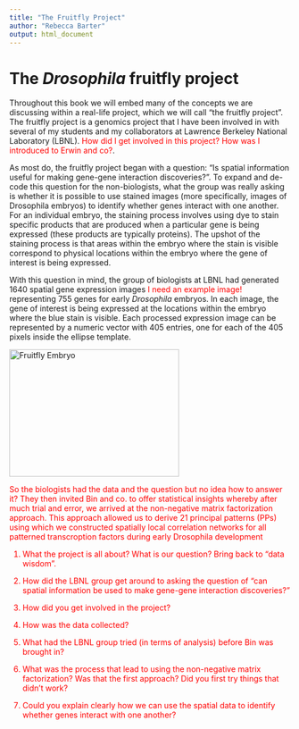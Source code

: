 ```yaml
---
title: "The Fruitfly Project"
author: "Rebecca Barter"
output: html_document
---
```


# The *Drosophila* fruitfly project

Throughout this book we will embed many of the concepts we are discussing within a real-life project, which we will call "the fruitfly project". The fruitfly project is a genomics project that I have been involved in with several of my students and my collaborators at Lawrence Berkeley National Laboratory (LBNL). <FONT COLOR="red">How did I get involved in this project? How was I introduced to Erwin and co?</FONT>. 

As most do, the fruitfly project began with a question: "Is spatial information useful for making gene-gene interaction discoveries?". To expand and de-code this question for the non-biologists, what the group was really asking is whether it is possible to use stained images (more specifically, images of Drosophila embryos) to identify whether genes interact with one another. For an individual embryo, the staining process involves using dye to stain specific products that are produced when a particular gene is being expressed (these products are typically proteins). The upshot of the staining process is that areas within the embryo where the stain is visible correspond to physical locations within the embryo where the gene of interest is being expressed. 

With this question in mind, the group of biologists at LBNL had generated 1640 spatial gene expression images <FONT COLOR="red">I need an example image!</FONT> representing 755 genes for early *Drosophila* embryos. In each image, the gene of interest is being expressed at the locations within the embryo where the blue stain is visible. Each processed expression image can be represented by a numeric vector with 405 entries, one for each of the 405 pixels inside the ellipse template.


<img src="http://insitu.fruitfly.org/insitu_image_storage/img_dir_23/insitu23270.jpe" alt="Fruitfly Embryo" style="width:304px;height:228px;">


<FONT COLOR="red"> So the biologists had the data and the question but no idea how to answer it? They then invited Bin and co. to offer statistical insights whereby after much trial and error, we arrived at the non-negative matrix factorization approach. This approach allowed us to derive 21 principal patterns (PPs) using which we constructed spatially local correlation networks for all patterned transcroption factors during early Drosophila development



1. What the project is all about? What is our question? Bring back to "data wisdom".

1. How did the LBNL group get around to asking the question of "can spatial information be used to make gene-gene interaction discoveries?"

1. How did you get involved in the project?

1. How was the data collected?

1. What had the LBNL group tried (in terms of analysis) before Bin was brought in?

1. What was the process that lead to using the non-negative matrix factorization? Was that the first approach? Did you first try things that didn't work?

1. Could you explain clearly how we can use the spatial data to identify whether genes interact with one another?


